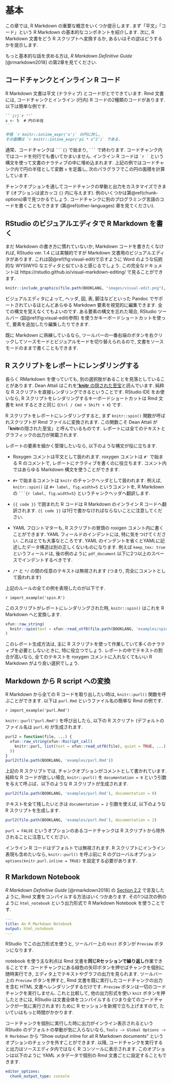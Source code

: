 # 基本 {#basics}

この章では, R Markdown の重要な概念をいくつか提示します. まず「平文」「コード」という R Markdown の基本的なコンポネントを紹介します. 次に, R Markdown 文書をどう R スクリプトへ変換するか, あるいはその逆はどうするかを提示します.

もっと基本的な話を求める方は, _R Markdown Definitive Guide_ [@rmarkdown2018] の第2章を見てください.

## コードチャンクとインライン R コード {#r-code}

R Markdown 文書は平文 (ナラティブ) とコードがとでできています. Rmd 文書には, コードチャンク\index{コードチャンク}とインライン (行内) R コードの2種類のコードがあります. 以下は簡単な例です.

````md
```{r}`r ''`
x <- 5  # 円の半径
```

半径 `r knitr::inline_expr('x')` の円に対し,
その面積は `r knitr::inline_expr('pi * x^2')` である.
````

通常、コードチャンクは ```` ```{}````  で始まり,  ```` ``` ```` で終わります. コードチャンク内ではコードを何行でも書いてかまいません. インライン R コードは `` `r ` `` という構文を使って文書のナラティブの中に埋め込まれます. 上記の例ではコードチャンク内で円の半径として変数 `x` を定義し, 次のパラグラフでこの円の面積を計算しています.

チャンクオプションを通してコードチャンクの挙動と出力をカスタマイズできます (オプションは波カッコ `{}` 内に与えます). 例のいくつかは第\@ref(chunk-options)章で見つかるでしょう. コードチャンクに別のプログラミング言語のコードを書くこともできます (第\@ref(other-languages) 章を見てください).

## RStudio のビジュアルエディタで R Markdown を書く {#rstudio-visual}

まだ Markdown の書き方に慣れていないか, Markdown コードを書きたくなければ, RStudio\index{RStudio} ver. 1.4 には実験的ですが Markdown 文書用のビジュアルエディタがあります. これは図\@ref(fig:visual-edit)で示すように Word のような伝統的な WYSIWYG なエディタと似ていると感じるでしょう. この完全なドキュメントは https://rstudio.github.io/visual-markdown-editing/ で見ることができます.

```r
knitr::include_graphics(file.path(BOOKLANG, "images/visual-edit.png"), dpi = NA)
```

ビジュアルエディタによって, ヘッダ, 図, 表, 脚注などといった Pandoc でサポートされているほとんどあらゆる Markdown 要素を視覚的に編集できます. 全ての構文を覚えなくてもよいのです. ある要素の構文を忘れた場合, RStudio ツールバー (図\@ref(fig:visual-edit)参照) を使うかキーボードショートカットを使って, 要素を追加したり編集したりできます.

既に Markdown に熟練しているなら, ツールバーの一番右端のボタンを右クリックしてソースモードとビジュアルモードを切り替えられるので, 文書をソースモードのままで書くこともできます.

## R スクリプトをレポートにレンダリングする {#spin}

長らく RMarkdown を使っていても, 別の選択肢があることを見落としていることがあります. Dean Attali はこれを["**knitr** の隠された至宝](https://deanattali.com/2015/03/24/knitrs-best-hidden-gem-spin/)と読んでいます. 純粋な R スクリプトを直接レンダリングできるということです. RStudio IDE をお使いなら, R スクリプトをレンダリングするキーボードショートカットは Rmd 文書を knit するときと同じ (`Ctrl / Cmd + Shift + K`) です.

R スクリプトをレポートにレンダリングすると, まず `knitr::spin()`\index{knitr!spin()} 関数が呼ばれスクリプトが Rmd ファイルに変換されます. この関数こそ Dean Attali が「**knitr**の隠された至宝」と呼んでいるものです. レポートには全てのテキストとグラフィックの出力が掲載されます.

レポートの要素を細かく管理したいなら, 以下のような構文が役に立ちます.

- Roxygen コメントは平文として扱われます. roxygen コメントは `#'` で始まる R のコメントで, レポートにナラティブを書くのに役立ちます. コメント内ではあらゆる Markdown 構文を使うことができます.

- `#+` で始まるコメントは `knitr` のチャンクヘッダとして扱われます. 例えば, `knitr::spin()` は  `#+ label, fig.width=5` というコメントを, R Markdown の ```` ```{r label, fig.width=5}```` というチャンクヘッダへ翻訳します.

- `{{ code }}` で囲まれた R コードは R Markdown のインライン R コードへ翻訳されます. `{{ code }}` は1行で書かなければならないことに注意してください.

- YAML\index{YAML} フロントマターも, R スクリプトの冒頭の roxigen コメント内に書くことができます. YAML フィールドのインデントには, 特に気をつけてください. これはとても大事なところです. YAML のインデントを省くとYAMLに記述したデータ構造は別の正しくないものになります. 例えば `keep_tex: true` というフィールドは, 後の例のように `pdf_document` 以下に2つ以上のスペースでインデントするべきです.

- `/*` と `*/` の間の任意のテキストは無視されます (つまり, 完全にコメントとして扱われます)

上記のルールの全ての例を表現したのが以下です.

`r import_example('spin.R')`

このスクリプトがレポートにレンダリングされた時, `knitr::spin()` はこれを R Markdown へと変換します.

```r
xfun::raw_string(
  knitr::spin(text = xfun::read_utf8(file.path(BOOKLANG, 'examples/spin.R')), knit = FALSE)
)
```

このレポート生成方法は, 主に R スクリプトを使って作業していて多くのナラティブを必要としないときに, 特に役立つでしょう. レポートの中でテキストの割合が高いなら, 全てのテキストを  roxygen コメントに入れなくてもいい R Markdown がより良い選択でしょう. 

## Markdown から R script への変換 {#purl}

R Markdown から全ての R コードを取り出したい時は,  `knitr::purl()`\index{knitr!purl()} 関数を呼ぶことができます. 以下は `purl.Rmd` というファイル名の簡単な Rmd の例です.

`r import_example('purl.Rmd')`

`knitr::purl("purl.Rmd")` を呼び出したら, 以下の R スクリプト (デフォルトのファイル名は `purl.R`) が生成されます.

```r
purl2 = function(file, ...) {
  xfun::raw_string(xfun::Rscript_call(
    knitr::purl, list(text = xfun::read_utf8(file), quiet = TRUE, ...)
  ))
}
purl2(file.path(BOOKLANG, 'examples/purl.Rmd'))
```


上記の R スクリプトでは, チャンクオプションがコメントとして書かれています. 純粋な R コードが欲しい場合,  `knitr::purl()` を `documentation = 0` という引数を与えて呼ぶば、以下のような R スクリプトが生成されます.

```r
purl2(file.path(BOOKLANG, 'examples/purl.Rmd'), documentation = 0)
```

テキストを全て残したいときは `documentation = 2` 引数を使えば, 以下のような R スクリプトを生成します.

```r
purl2(file.path(BOOKLANG, 'examples/purl.Rmd'), documentation = 2)
```

`purl = FALSE` というオプションのあるコードチャンクは R スクリプトから除外されることに注意してください.

インライン R コードはデフォルトでは無視されます. R スクリプトにインライン表現も含めたいなら, `knitr::purl()` を呼ぶ前に R のグローバルオプション `options(knitr.purl.inline = TRUE)` を設定する必要があります.

## R Markdown Notebook {#notebook}

 _R Markdown Definitive Guide_ [@rmarkdown2018] の [Section 2.2](https://bookdown.org/yihui/rmarkdown/compile.html) で言及したように, Rmd 文書をコンパイルする方法はいくつかあります. その1つは次の例のように `html_notebook` という出力形式で R Markdown Notebook を使うことです.

```yaml
---
title: An R Markdown Notebook
output: html_notebook
---
```

RStudio でこの出力形式を使うと, ツールバー上の `Knit` ボタンが `Preview` ボタンになります.

notebook\index{RStudio!notebook} を使う主な利点は Rmd 文書を**同じRセッションで繰り返し**作業できることです. コードチャンクにある緑色の矢印ボタンを押せばチャンクを個別に随時実行でき, エディタ上でテキストやグラフの出力を見られます. ツールバー上の `Preview` ボタンを押すと, Rmd 文書を既に実行したコードチャンクの出力を含む HTML 文書へレンダリングするだけです. `Preview` ボタンは一切のコードチャンクを実行しません. これと比較して, 他の出力形式を使い `knit` ボタンを押したときには, RStudio は文書全体をコンパイルする (つまり全てのコードチャンクが一気に実行されます) ために R セッションを新規で立ち上げますので, たいていはもっと時間がかかります.

コードチャンクを個別に実行した時に出力がインライン表示されるという RStudio のデフォルトの挙動が気に入らないなら, `Tools -> Global Options -> R Markdown` から "Show output inline for all R Markdown documents" というオプションのチェックを外すことができます. 以降, コードチャンクを実行すると出力はソースエディタ内ではなく R コンソールに表示されます. このオプションは以下のように YAML メタデータで個別の Rmd 文書ごとに設定することもできます.

```yaml
editor_options:
  chunk_output_type: console
```
